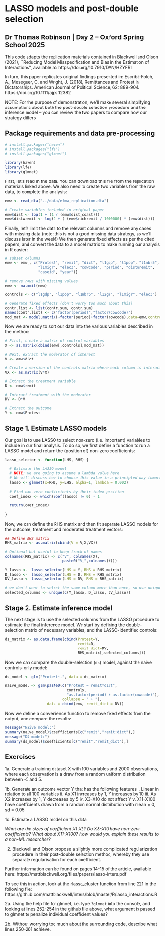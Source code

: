 # LASSO models and post-double selection
## Dr Thomas Robinson | Day 2 -- Oxford Spring School 2025

This code adapts the replication materials contained in Blackwell and Olson (2021), ``Reducing Model Misspecification and Bias in the Estimation of Interactions'', available at: https://doi.org/10.7910/DVN/HZYFRI

In turn, this paper replicates original findings presented in: Escribà‐Folch, A., Meseguer, C. and Wright, J. (2018), Remittances and Protest in Dictatorships. American Journal of Political Science, 62: 889-904. https://doi.org/10.1111/ajps.12382

NOTE: For the purpose of demonstration, we'll make several simplifying assumptions about both the post-double selection procedure and the inference model -- you can review the two papers to compare how our strategy differs

## Package requirements and data pre-processing

```r
# install.packages("haven")
# install.packages("lfe")
# install.packages("glmnet")

library(haven)
library(lfe)
library(glmnet)
```

First, let's read in the data. You can download this file from the replication materials linked above. We also need to create two variables from the raw data, to complete the analysis:

```r
emw <- read_dta("../data/efmw_replication.dta")

# Create variables included in original paper
emw$dist <- log(1 + (1 / (emw$dist_coast)))
emw$distwremit <- log(1 + ( (emw$richremit / 1000000) * (emw$dist)))
```

Finally, let's limit the data to the relevant columns and remove any cases with missing data (note: this is not a good missing data strategy, as we'll discuss later in the week!) We then generate fixed effects as per the cited papers, and convert the data to a model matrix to make running our analysis in R easier:

```r

# subset columns
emw <- emw[, c("Protest", "remit", "dict", "l1gdp", "l1pop", "l1nbr5", "l12gr",
               "l1migr", "elec3", "cowcode", "period", "distwremit",
               "caseid", "year")]

# remove rows with missing values
emw <- na.omit(emw)

controls <- c("l1gdp", "l1pop", "l1nbr5", "l12gr", "l1migr", "elec3")

# Generate fixed effects (don't worry too much about this)
contr.list <- list(contr.sum, contr.sum)
names(contr.list) <- c("factor(period)","factor(cowcode)")
mod_mat <- model.matrix(~factor(period)+factor(cowcode),data=emw,contrasts.arg=contr.list)[,-1]
```

Now we are ready to sort our data into the various variables described in the method:

```r
# First, create a matrix of control variables
X <- as.matrix(cbind(emw[,controls],mod_mat))

# Next, extract the moderator of interest
V <- emw$dict

# Create a version of the controls matrix where each column is interacted with V
VX <- as.matrix(V*X)

# Extract the treatment variable
D <- emw$remit

# Interact treatment with the moderator
DV <- D*V

# Extract the outcome
Y <- emw$Protest
```


## Stage 1. Estimate LASSO models

Our goal is to use LASSO to select non-zero (i.e. important) variables to include in our final analysis. To do so, we first define a function to run a LASSO model and return the (position of) non-zero coefficients:

```r
lasso_selector <- function(LHS, RHS) {
  
  # Estimate the LASSO model
  # NOTE: we are going to assume a lambda value here
  # We will discuss how to choose this value in a principled way tomorrow
  lasso <- glmnet(x=RHS, y=LHS, alpha=1, lambda = 0.002)
  
  # Find non-zero coefficients by their index position
  coef_index <- which(coef(lasso) != 0) - 1 
  
  return(coef_index)
  
}
```

Now, we can define the RHS matrix and then fit separate LASSO models for the outcome, treatment and moderated treatment vectors:

```r

## Define RHS matrix
RHS_matrix <- as.matrix(cbind(V = V,X,VX))

# Optional but useful to keep track of names
colnames(RHS_matrix) <- c("V", colnames(X), 
                          paste0("V_",colnames(X)))

Y_lasso <-  lasso_selector(LHS = Y, RHS = RHS_matrix)
D_lasso <-  lasso_selector(LHS = D, RHS = RHS_matrix)
DV_lasso <- lasso_selector(LHS = DV, RHS = RHS_matrix)

# we don't want to select the same column more than once, so use unique()
selected_columns <- unique(c(Y_lasso, D_lasso, DV_lasso))
```

## Stage 2. Estimate inference model

The next stage is to use the selected columns from the LASSO procedure to estimate the final inference model. We start by defining the double-selection matrix of necessary variables, and the LASSO-identified controls:

```r
ds_matrix <- as.data.frame(cbind(Protest=Y,
                                 remit=D,
                                 remit_dict=DV,
                                 RHS_matrix[,selected_columns]))
```

Now we can compare the double-selection (`ds`) model, against the naive controls-only model:

```r
ds_model <- glm("Protest~.", data = ds_matrix)

naive_model <- glm(paste0(c("Protest ~ remit*dict",
                            controls,
                            "as.factor(period) + as.factor(cowcode)"), 
                          collapse = " + "),
                   data = cbind(emw, remit_dict = DV))
```

Now we define a convenience function to remove fixed effects from the output, and compare the results:

```r
message("Naive model:")
summary(naive_model)$coefficients[c("remit","remit:dict"),]
message("DS model:")
summary(ds_model)$coefficients[c("remit","remit_dict"),]
```

## Exercises

1a. Generate a training dataset X with 100 variables and 2000 observations, where each observation is a draw from a random uniform distribution between -5 and 5.

1b. Generate an outcome vector Y that has the following features
   i.     Linear in relation to all 100 variables
   ii.    As X1 increases by 1, Y increases by 10
   iii.   As X2 increases by 1, Y decreases by 5
   iv.    X3-X10 do not affect Y
   v.     X11-X100 have coefficients drawn from a random normal distribution with mean = 0, sd = 0.05

1c. Estimate a LASSO model on this data

*What are the sizes of coefficient X1 X2? Do X3-X10 have non-zero coefficients? What about X11-X100? How would you explain these results to a non-ML researcher?*


2. Blackwell and Olson propose a slightly more complicated regularization procedure in their post-double selection method, whereby they use separate regularisation for each coefficient.

Further information can be found on pages 14-15 of the article, available here:
https://mattblackwell.org/files/papers/lasso-inters.pdf

To see this in action, look at the rlasso_cluster function from line 221 in the following file:
https://github.com/mattblackwell/inters/blob/master/R/lasso_interactions.R

2a. Using the help file for glmnet, i.e. type `?glmnet` into the console, and looking at lines 252-254 in the github file above, what argument is passed to glmnet to penalize individual coefficient values?

2b. Without worrying too much about the surrounding code, describe what lines 250-261 achieve. 
